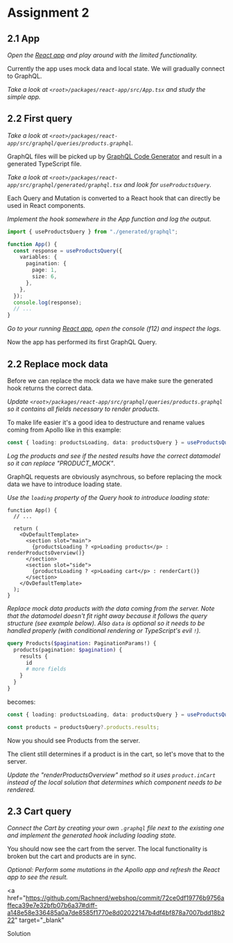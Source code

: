 
<Meta title="Workshop/assignment-2" />

# Assignment 2

## 2.1 App

_Open the <a href="http://localhost:3000/" target="_blank">React app</a> and play around with the limited functionality._

Currently the app uses mock data and local state. We will gradually connect to GraphQL.

_Take a look at `<root>/packages/react-app/src/App.tsx` and study the simple app._

## 2.2 First query

_Take a look at `<root>/packages/react-app/src/graphql/queries/products.graphql`._

GraphQL files will be picked up by <a href="https://www.the-guild.dev/graphql/codegen">GraphQL Code Generator</a> and result in a
generated TypeScript file.

_Take a look at `<root>/packages/react-app/src/graphql/generated/graphql.tsx` and look for `useProductsQuery`._

Each Query and Mutation is converted to a React hook that can directly be used in React components.

_Implement the hook somewhere in the App function and log the output._

```typescript
import { useProductsQuery } from "./generated/graphql";

function App() {
  const response = useProductsQuery({
    variables: {
      pagination: {
        page: 1,
        size: 6,
      },
    },
  });
  console.log(response);
  // ...
}
```

_Go to your running <a href="http://localhost:3000/" target="_blank">React app</a>, open the console (f12) and inspect the logs._

Now the app has performed its first GraphQL Query.

## 2.2 Replace mock data

Before we can replace the mock data we have make sure the generated hook returns the correct data.

_Update `<root>/packages/react-app/src/graphql/queries/products.graphql` so it contains all fields necessary to render products._

To make life easier it's a good idea to destructure and rename values coming from Apollo like in this example:

```typescript
const { loading: productsLoading, data: productsQuery } = useProductsQuery(...);
```

_Log the products and see if the nested results have the correct datamodel so it can replace "PRODUCT_MOCK"_.

GraphQL requests are obviously asynchrous, so before replacing the mock data we have to introduce loading state.

_Use the `loading` property of the Query hook to introduce loading state:_

```tsx
function App() {
  // ...

  return (
    <OvDefaultTemplate>
      <section slot="main">
        {productsLoading ? <p>Loading products</p> : renderProductsOverview()}
      </section>
      <section slot="side">
        {productsLoading ? <p>Loading cart</p> : renderCart()}
      </section>
    </OvDefaultTemplate>
  );
}
```

_Replace mock data products with the data coming from the server. Note that the datamodel doesn't fit right away because it follows the
query structure (see example below). Also `data` is optional so it needs to be handled properly (with conditional rendering or TypeScript's evil `!`)._

```graphql
query Products($pagination: PaginationParams!) {
  products(pagination: $pagination) {
    results {
      id
      # more fields
    }
  }
}
```

becomes:

```typescript
const { loading: productsLoading, data: productsQuery } = useProductsQuery(...);

const products = productsQuery?.products.results;
```

Now you should see Products from the server.

The client still determines if a product is in the cart, so let's move that to the server.

_Update the "renderProductsOverview" method so it uses `product.inCart` instead of the local solution that determines which component needs to be rendered._

## 2.3 Cart query

_Connect the Cart by creating your own `.graphql` file next to the existing one and implement the generated hook including loading state._

You should now see the cart from the server. The local functionality is broken but the cart and products are in sync.

_Optional: Perform some mutations in the Apollo app and refresh the React app to see the result._

<a
  href="https://github.com/Rachnerd/webshop/commit/72ce0df19776b9756affeca39e7e32bfb07b6a37#diff-a148e58e336485a0a7de8585f1770e8d02022147b4df4bf878a7007bdd18b222"
  target="_blank"
>
  Solution
</a>

